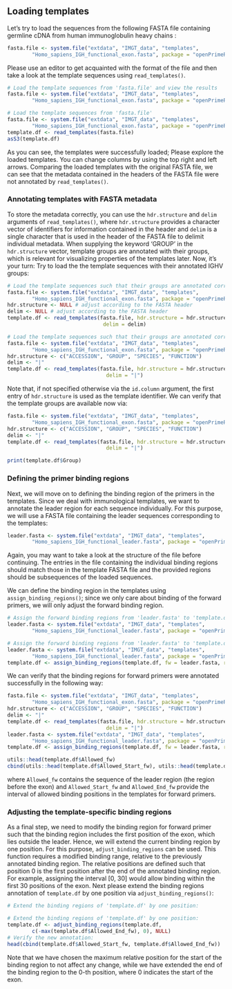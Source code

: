 ## Loading templates

Let's try to load the sequences from the following FASTA file containing germline cDNA from human immunoglobulin heavy chains :

```r
fasta.file <- system.file("extdata", "IMGT_data", "templates", 
        "Homo_sapiens_IGH_functional_exon.fasta", package = "openPrimeR")
```

Please use an editor to get acquainted with the format of the file and then take a look at the template sequences using `read_templates()`.

```r
# Load the template sequences from 'fasta.file' and view the results
fasta.file <- system.file("extdata", "IMGT_data", "templates", 
        "Homo_sapiens_IGH_functional_exon.fasta", package = "openPrimeR")
``` 

```r
# Load the template sequences from 'fasta.file'
fasta.file <- system.file("extdata", "IMGT_data", "templates", 
        "Homo_sapiens_IGH_functional_exon.fasta", package = "openPrimeR")
template.df <- read_templates(fasta.file)
asS3(template.df)
``` 

As you can see, the templates were successfully loaded; Please explore the loaded templates. You can change columns by using the top right and left arrows. Comparing the loaded templates with the original FASTA file, we can see that the metadata contained in the headers of the FASTA file were not annotated by `read_templates()`.

### Annotating templates with FASTA metadata

To store the metadata correctly, you can use the `hdr.structure` and `delim` arguments of `read_templates()`, where `hdr.structure` provides a character vector of identifiers for information contained in the header and `delim` is a single character that is used in the header of the FASTA file to delimit individual metadata. When supplying the keyword 'GROUP' in the `hdr.structure` vector, template groups are annotated with their groups, which is relevant for visualizing properties of the templates later. Now, it's your turn: Try to load the the template sequences with their annotated IGHV groups:

```r
# Load the template sequences such that their groups are annotated correctly
fasta.file <- system.file("extdata", "IMGT_data", "templates", 
        "Homo_sapiens_IGH_functional_exon.fasta", package = "openPrimeR")
hdr.structure <- NULL # adjust according to the FASTA header
delim <- NULL # adjust according to the FASTA header
template.df <- read_templates(fasta.file, hdr.structure = hdr.structure, 
                               delim = delim)
```

```r
# Load the template sequences such that their groups are annotated correctly
fasta.file <- system.file("extdata", "IMGT_data", "templates", 
        "Homo_sapiens_IGH_functional_exon.fasta", package = "openPrimeR")
hdr.structure <- c("ACCESSION", "GROUP", "SPECIES", "FUNCTION")
delim <- "|"
template.df <- read_templates(fasta.file, hdr.structure = hdr.structure, 
                                delim = "|")
```

Note that, if not specified otherwise via the `id.column` argument, the first entry of `hdr.structure` is used as the template identifier. We  can verify that the template groups are available now via:


```r
fasta.file <- system.file("extdata", "IMGT_data", "templates", 
        "Homo_sapiens_IGH_functional_exon.fasta", package = "openPrimeR")
hdr.structure <- c("ACCESSION", "GROUP", "SPECIES", "FUNCTION")
delim <- "|"
template.df <- read_templates(fasta.file, hdr.structure = hdr.structure, 
                                delim = "|")
```


```r
print(template.df$Group)
```

### Defining the primer binding regions

Next, we will move on to defining the binding region of the primers in the templates. Since we deal with immunological templates, we want to annotate the leader region for each sequence individually. For this purpose, we will use a FASTA file containing the leader sequences corresponding to the templates:

```r
leader.fasta <- system.file("extdata", "IMGT_data", "templates", 
        "Homo_sapiens_IGH_functional_leader.fasta", package = "openPrimeR")
```

Again, you may want to take a look at the structure of the file before continuing. The entries in the file containing the individual binding regions should match those in the template FASTA file and the provided regions should be subsequences of the loaded sequences.

We can define the binding region in the templates using `assign_binding_regions()`; since we only care about binding of the forward primers, we will only adjust the forward binding region.

```r
# Assign the forward binding regions from 'leader.fasta' to 'template.df':
leader.fasta <- system.file("extdata", "IMGT_data", "templates", 
        "Homo_sapiens_IGH_functional_leader.fasta", package = "openPrimeR")
```

```r
# Assign the forward binding regions from 'leader.fasta' to 'template.df':
leader.fasta <- system.file("extdata", "IMGT_data", "templates", 
        "Homo_sapiens_IGH_functional_leader.fasta", package = "openPrimeR")
template.df <- assign_binding_regions(template.df, fw = leader.fasta, rev = NULL)
```

We can verify that the binding regions for forward primers were annotated successfully in the following way:

```r
fasta.file <- system.file("extdata", "IMGT_data", "templates", 
        "Homo_sapiens_IGH_functional_exon.fasta", package = "openPrimeR")
hdr.structure <- c("ACCESSION", "GROUP", "SPECIES", "FUNCTION")
delim <- "|"
template.df <- read_templates(fasta.file, hdr.structure = hdr.structure, 
                                delim = "|")
leader.fasta <- system.file("extdata", "IMGT_data", "templates", 
        "Homo_sapiens_IGH_functional_leader.fasta", package = "openPrimeR")
template.df <- assign_binding_regions(template.df, fw = leader.fasta, rev = NULL)

```

```r
utils::head(template.df$Allowed_fw)
cbind(utils::head(template.df$Allowed_Start_fw), utils::head(template.df$Allowed_End_fw))
```

where `Allowed_fw` contains the sequence of the leader region (the region before the exon) and `Allowed_Start_fw` and `Allowed_End_fw` provide the interval of allowed binding positions in the templates for forward primers.

### Adjusting the template-specific binding regions

As a final step, we need to modify the binding region for forward primer such that the binding region includes the first position of the exon, which lies outside the leader. Hence, we will extend the current binding region by one position. For this purpose, `adjust_binding_regions` can be used. This function requires a modified binding range, relative to the previously annotated binding region. The relative positions are defined such that position 0 is the first position after the end of the annotated binding region. For example, assigning the interval [0, 30] would allow binding within the first 30 positions of the exon. Next please extend the binding regions annotation of `template.df` by one position via `adjust_binding_regions()`:

```r
# Extend the binding regions of 'template.df' by one position:
```

```r
# Extend the binding regions of 'template.df' by one position:
template.df <- adjust_binding_regions(template.df, 
        c(-max(template.df$Allowed_End_fw), 0), NULL)
# Verify the new annotation:
head(cbind(template.df$Allowed_Start_fw, template.df$Allowed_End_fw))
```

Note that we have chosen the maximum relative position for the start of the binding region to not affect any change, while we have extended the end of the binding region to the 0-th position, where 0 indicates the start of the exon. 
